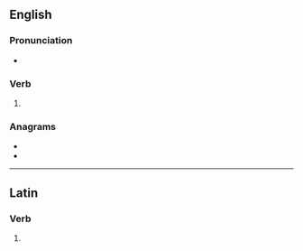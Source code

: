 {{also|déridés|dérides}}

==English==

===Pronunciation===
* {{rhymes|aɪdz|lang=en}}

===Verb===
{{head|en|verb form}}

# {{en-third-person singular of|deride}}

===Anagrams===
* {{l|en|desired}}
* {{l|en|resided}}

----

==Latin==

===Verb===
{{la-verb-form|dērīdēs}}

# {{inflection of|dērīdeō||2|s|pres|actv|indc|lang=la}}